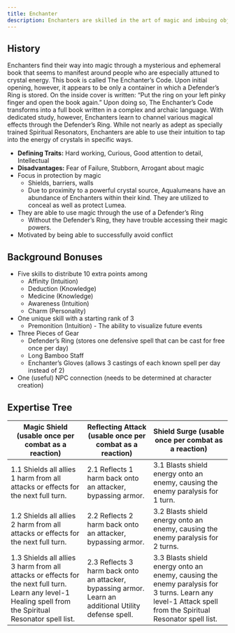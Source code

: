 ```yaml
---
title: Enchanter
description: Enchanters are skilled in the art of magic and imbuing objects with magical properties.
---
```


## History
Enchanters find their way into magic through a mysterious and ephemeral book that seems to manifest around people who are especially attuned to crystal energy. This book is called The Enchanter’s Code. Upon initial opening, however, it appears to be only a container in which a Defender’s Ring is stored. On the inside cover is written: “Put the ring on your left pinky finger and open the book again.” Upon doing so, The Enchanter’s Code transforms into a full book written in a complex and archaic language. With dedicated study, however, Enchanters learn to channel various magical effects through the Defender’s Ring. While not nearly as adept as specially trained Spiritual Resonators, Enchanters are able to use their intuition to tap into the energy of crystals in specific ways.
- **Defining Traits:** Hard working, Curious, Good attention to detail, Intellectual
- **Disadvantages:** Fear of Failure, Stubborn, Arrogant about magic
- Focus in protection by magic
    - Shields, barriers, walls
    - Due to proximity to a powerful crystal source, Aqualumeans have an abundance of Enchanters within their kind. They are utilized to conceal as well as protect Lumea.
- They are able to use magic through the use of a Defender’s Ring
    - Without the Defender’s Ring, they have trouble accessing their magic powers.
- Motivated by being able to successfully avoid conflict

## Background Bonuses
- Five skills to distribute 10 extra points among
    - Affinity (Intuition)
    - Deduction (Knowledge)
    - Medicine (Knowledge)
    - Awareness (Intuition)
    - Charm (Personality) 
- One unique skill with a starting rank of 3
    - Premonition  (Intuition) - The ability to visualize future events
- Three Pieces of Gear
    - Defender’s Ring (stores one defensive spell that can be cast for free once per day)
    - Long Bamboo Staff
    - Enchanter’s Gloves (allows 3 castings of each known spell per day instead of 2)
- One (useful) NPC connection (needs to be determined at character creation)

## Expertise Tree
| Magic Shield (usable once per combat as a reaction) | Reflecting Attack (usable once per combat as a reaction) | Shield Surge (usable once per combat as a reaction) |
| --- | --- | --- |
| 1.1 Shields all allies 1 harm from all attacks or effects for the next full turn. | 2.1 Reflects 1 harm back onto an attacker, bypassing armor. | 3.1 Blasts shield energy onto an enemy, causing the enemy paralysis for 1 turn. | 
| 1.2 Shields all allies 2 harm from all attacks or effects for the next full turn. | 2.2 Reflects 2 harm back onto an attacker, bypassing armor. | 3.2 Blasts shield energy onto an enemy, causing the enemy paralysis for 2 turns. | 
| 1.3 Shields all allies 3 harm from all attacks or effects for the next full turn. Learn any level-1 Healing spell from the Spiritual Resonator spell list. | 2.3 Reflects 3 harm back onto an attacker, bypassing armor. Learn an additional Utility defense spell. | 3.3 Blasts shield energy onto an enemy, causing the enemy paralysis for 3 turns. Learn any level-1 Attack spell from the Spiritual Resonator spell list. | 